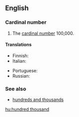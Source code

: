 ==English==

===Cardinal number===
{{enum|ten thousand|million|cardinal number|100,000}}
{{infl|en|numeral|head=[[hundred]] [[thousand]]}}

# {{cardinal}} The [[cardinal number]] 100,000.

====Translations====
{{trans-top|100,000}}
* Finnish: {{t-|fi|satatuhatta}}
* Italian: {{t-|it|centomila}}
{{trans-mid}}
* Portuguese: {{t|pt|cem mil}}
* Russian: {{t-|ru|сто тысяч|tr=sto týs'ač|sc=Cyrl}}
{{trans-bottom}}

===See also===
*[[hundreds and thousands]]

[[hu:hundred thousand]]
